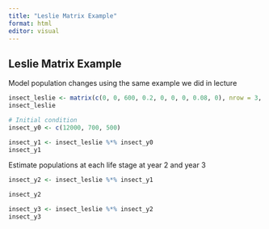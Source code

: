 ```yaml
---
title: "Leslie Matrix Example"
format: html
editor: visual
---
```


## Leslie Matrix Example

Model population changes using the same example we did in lecture

```r
insect_leslie <- matrix(c(0, 0, 600, 0.2, 0, 0, 0, 0.08, 0), nrow = 3, ncol = 3, byrow = TRUE)
insect_leslie

```

```r
# Initial condition
insect_y0 <- c(12000, 700, 500)
```

```r
insect_y1 <- insect_leslie %*% insect_y0
insect_y1
```

Estimate populations at each life stage at year 2 and year 3

```r
insect_y2 <- insect_leslie %*% insect_y1

insect_y2

insect_y3 <- insect_leslie %*% insect_y2
insect_y3

```

